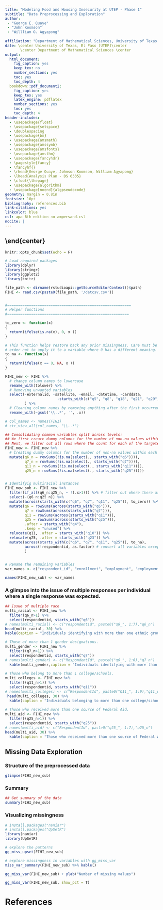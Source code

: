 ```yaml
---
title: "Modeling Food and Housing Insecurity at UTEP - Phase 1"
subtitle: "Data Preprocessing and Exploration"
author: 
 - "George E. Quaye"
 - "John Koomson"
 - "Willliam O. Agyapong"
  
affiliation: "Department of Mathematical Sciences, University of Texas at El Paso"
date: \center University of Texas, El Paso (UTEP)\center
       \center Department of Mathematical Sciences \center
output:
  html_document:
    fig_caption: yes
    keep_tex: no
    number_sections: yes
    toc: yes
    toc_depth: 4
  bookdown::pdf_document2:
    fig_caption: yes
    keep_tex: yes
    latex_engine: pdflatex
    number_sections: yes
    toc: yes
    toc_depth: 4
header-includes:
  - \usepackage{float}
  - \usepackage{setspace}
  - \doublespacing
  - \usepackage{bm}
  - \usepackage{amsmath}
  - \usepackage{amssymb}
  - \usepackage{amsfonts}
  - \usepackage{amsthm}
  - \usepackage{fancyhdr}
  - \pagestyle{fancy}
  - \fancyhf{}
  - \rhead{George Quaye, Johnson Koomson, William Agyapong}
  - \lhead{Analysis Plan - DS 6335}
  - \cfoot{\thepage}
  - \usepackage{algorithm}
  - \usepackage[noend]{algpseudocode}
geometry: margin = 0.8in
fontsize: 10pt
bibliography: references.bib
link-citations: yes
linkcolor: blue
csl: apa-6th-edition-no-ampersand.csl
nocite: |
---
```

\end{center}
---

```r
knitr::opts_chunk$set(echo = F)

# Load required packages
library(dplyr)
library(stringr)
library(ggplot2)
library(knitr)
```


```r
file_path <- dirname(rstudioapi::getSourceEditorContext()$path)
FIHI <- read.csv(paste0(file_path, '/datcsv.csv'))


#=========================================================
# Helper functions
#========================================================

to_zero <- function(x) 
{
  return(ifelse(is.na(x), 0, x ))
}

# This function helps restore back any prior missingness. Care must be taken in 
# order not to apply it to a variable where 0 has a different meaning.
to_na <- function(x) 
{
  return(ifelse(x == 0, NA, x ))
}

```



```r

FIHI_new <- FIHI %>% 
  # change column names to lowercase
  rename_with(tolower) %>%
  # Removing unwanted variables
  select(-externalid, -satellite, -email, -datetime, -carddata,
                        -starts_with(c("q5", "q8", "q18", "q21", "q29", "q24", "q36", "q37", "q38", "q39"))
         ) %>%
  # Cleaning column names by removing anything after the first occurrence of a dot in the column name
  rename_with(~gsub('\\..*', '', .x))  

# col_names <- names(FIHI)
# str_view_all(col_names, "\\..*")

## Consolidating common variables split across levels:
## We first create dummy columns for the number of non-na values within each range for the targeted variable.
## Next, we filter out all rows where the count for each of the targeted variables is more than 1.
FIHI_new <- FIHI_new %>% 
  # Creating dummy columns for the number of non-na values within each range for the targeted variable
  mutate(q6_n = rowSums(!is.na(select(., starts_with("q6")))),
         q7_n = rowSums(!is.na(select(., starts_with("q7")))),
         q11_n = rowSums(!is.na(select(., starts_with("q11")))),
         q25_n = rowSums(!is.na(select(., starts_with("q25"))))) 


# Identifyig multiracial instances
FIHI_new_sub <- FIHI_new %>% 
  filter(if_all(q6_n:q25_n, ~ !(.x>1))) %>% # filter out where there are multiple responses for the same question
  select(-(q6_n:q25_n)) %>%
  mutate(across(starts_with(c("q6", "q7", "q11", "q25")), to_zero)) %>%
  mutate(q6 = rowSums(across(starts_with("q6"))),
         q7 = rowSums(across(starts_with("q7"))),
         q11 = rowSums(across(starts_with("q11"))),
         q25 = rowSums(across(starts_with("q25"))),
         .after = starts_with("q4"),
         .keep = "unused") %>%
  relocate(q11, .after = starts_with("q10")) %>%
  relocate(q25, .after = starts_with("q23")) %>%
  mutate(across(starts_with(c("q6", "q7", "q11", "q25")), to_na), 
         across(!respondentid, as.factor) # convert all variables except the respondent id to a factor
         )
  

# Rename the remaining variables
var_names <- c("respondent_id", "enrollment", "employment", "employment_type", "weekly_work_hrs", "ethnicity", "gender", "total_income", "academic_level", "college/school", "mode_transport", "transport_reliability", "living_alone", "have_dependents", "dependents", "household_head", "residence", "permanent_address", "HI", "know_homelessness_studt", "federal_aid", "FI_q26", "FI_q27", "FI_q28", "FI_q30", "FI_q31", "change_expenditures", "change_income", "change_fin_aid", "change_debt")

names(FIHI_new_sub) <- var_names

```

### A glimpse into the issue of multiple responses per individual where a single response was expected.
```r
## Issue of multiple race
multi_racial <- FIHI_new %>% 
  filter(q6_n>1) %>%
  select(respondentid, starts_with("q6"))
# names(multi_racial) <- c("respondentid", paste0("q6_", 1:7),"q6_n")
head(multi_racial, 30) %>%
kable(caption = "Individuals identifying with more than one ethnic group")

# Those of more than 1 gender designations.
multi_gender <- FIHI_new %>%
  filter((q7_n>1)) %>%
  select(respondentid, starts_with("q7"))
# names(multi_gender) <- c("RespondentId", paste0("q6_", 1:6),"q7_n")
  kable(multi_gender,caption = "Individuals identifying with more than one gender")
  
# Those who belong to more than 1 college/schools.
multi_colleges <- FIHI_new %>%
  filter((q11_n>1)) %>%
  select(respondentid, starts_with("q11"))
# names(multi_colleges) <- c("RespondentId", paste0("Q11_", 1:9),"q11_n")
 head(multi_colleges, 30) %>%
  kable(caption = "Individuals belonging to more than one college/school")
  
# Those who received more than one source of Federal Aid.
multi_aid <- FIHI_new %>%
  filter((q25_n>1)) %>%
  select(respondentid, starts_with("q25"))
# names(multi_aid) <- c("RespondentId", paste0("q25_", 1:7),"q25_n")
head(multi_aid, 30) %>%
  kable(caption = "Those who received more than one source of Federal Aid")
```


## Missing Data Exploration

### Structure of the preprocessed data
```r
glimpse(FIHI_new_sub)
```

### Summary 
```r
## Get summary of the data
summary(FIHI_new_sub)
```


### Visualizing missingness 
```r
# install.packages("naniar")
# install.packages("UpSetR")
library(naniar)
library(UpSetR)

# explore the patterns
gg_miss_upset(FIHI_new_sub)

# explore missingness in variables with gg_miss_var
miss_var_summary(FIHI_new_sub) %>% kable()

gg_miss_var(FIHI_new_sub) + ylab("Number of missing values")

gg_miss_var(FIHI_new_sub, show_pct = T) 
```


# References{-}

<div id="refs"></div>


